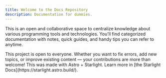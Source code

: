 ```yaml
---
title: Welcome to the Docs Repository
description: Documentation for dummies.
---
```



This is an open and collaborative space to centralize knowledge about various programming tools and technologies. You'll find categorized documentation with notes, quick guides, and handy tips you can refer to anytime.

<CardGrid>
    <Card title="🤝 Contribute!" icon="add-document">
        This project is open to everyone. Whether you want to fix errors, add new topics, or improve existing content —
        your contributions are more than welcome!
    </Card>
    <Card title="Starlight" icon="open-book">
        This was made with Astro + Starlight. Learn more in [the Starlight Docs](https://starlight.astro.build/).
    </Card>
</CardGrid>

